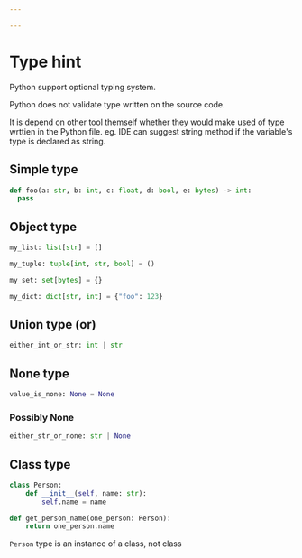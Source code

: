 ```yaml
---

---
```


# Type hint

Python support optional typing system. 

Python does not validate type written on the source code. 

It is depend on other tool themself whether they would make used of type wrttien in the Python file. eg. IDE can suggest string method if the variable's type is declared as string.


## Simple type

```python title= showLineNumbers
def foo(a: str, b: int, c: float, d: bool, e: bytes) -> int:
  pass
```

## Object type

```python title= showLineNumbers
my_list: list[str] = []

my_tuple: tuple[int, str, bool] = ()

my_set: set[bytes] = {}

my_dict: dict[str, int] = {"foo": 123}
```

## Union type (or)

```python title= showLineNumbers
either_int_or_str: int | str
```

## None type

```python title= showLineNumbers
value_is_none: None = None
```

### Possibly None

```python title= showLineNumbers
either_str_or_none: str | None
```


## Class type

```python title= showLineNumbers
class Person:
    def __init__(self, name: str):
        self.name = name

def get_person_name(one_person: Person):
    return one_person.name
```

<Admonition type="note" title="note"> 

`Person` type is an instance of a class, not class

</Admonition>